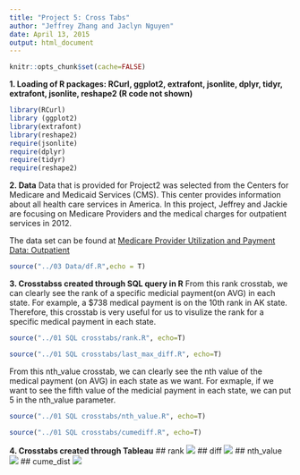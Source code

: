 ```yaml
---
title: "Project 5: Cross Tabs"
author: "Jeffrey Zhang and Jaclyn Nguyen"
date: April 13, 2015
output: html_document
---
```


```r
knitr::opts_chunk$set(cache=FALSE)
```

__1. Loading of R packages: RCurl, ggplot2, extrafont, jsonlite, dplyr, tidyr, extrafont, jsonlite, reshape2 (R code not shown)__

```r
library(RCurl)
library (ggplot2)
library(extrafont)
library(reshape2)
require(jsonlite)
require(dplyr)
require(tidyr)
require(reshape2)
```
__2. Data__
Data that is provided for Project2 was selected from the Centers for Medicare and Medicaid Services (CMS). This center provides information about all health care services in America. In this project, Jeffrey and Jackie are focusing on Medicare Providers and the medical charges for outpatient services in 2012. 

The data set can be found at [Medicare Provider Utilization and Payment Data: Outpatient](http://www.cms.gov/Research-Statistics-Data-and-Systems/Statistics-Trends-and-Reports/Medicare-Provider-Charge-Data/Outpatient.html)

```r
source("../03 Data/df.R",echo = T)
```
__3. Crosstabss created through SQL query in R__
From this rank crosstab, we can clearly see the rank of a specific medicial payment(on AVG) in each state. For example, a $738 medical payment is on the 10th rank in AK state. Therefore, this crosstab is very useful for us to visulize the rank for a specific medical payment in each state.

```r
source("../01 SQL crosstabs/rank.R", echo=T)
```


```r
source("../01 SQL crosstabs/last_max_diff.R", echo=T)
```

From this nth_value crosstab, we can clearly see the nth value of the medical payment (on AVG) in each state as we want. For exmaple, if we want to see the fifth value of the medicial payment in each state, we can put 5 in the nth_value parameter.
```r
source("../01 SQL crosstabs/nth_value.R", echo=T)
```

```r
source("../01 SQL crosstabs/cumediff.R", echo=T)
```
__4. Crosstabs created through Tableau__
## rank
![](./rank1.jpg)
## diff
![](./diff1.jpg)
## nth_value
![](./nth_value_1st.jpg)
## cume_dist
![](./Cume_dist.jpg)

```r
```

